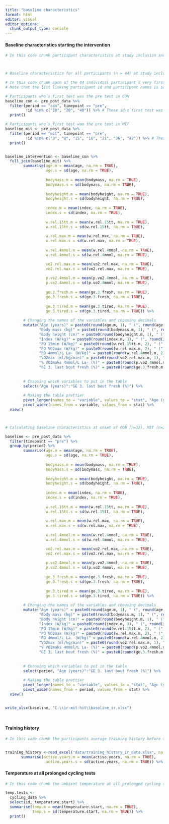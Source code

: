 ```yaml
---
title: "baseline characteristics"
format: html
editor: visual
editor_options: 
  chunk_output_type: console
---
```


#### Baseline characteristics starting the intervention

```r

# In this code chunk participant characteristics at study inclusion and onset of each training period is calculated



# Baseline characteristics for all participants (n = 44) at study inclusion

# In this code chunk each of the 44 individual participant´s very first test is selected, and then mean baseline characteristics of the participants are calculated. 
# Note that the list linking participant id and participant names is saved at a safe server according to the recommendations of the Norwegian Agency for Shared Services in Education and Research

# Participants who´s first test was the pre test in CON
baseline_con <- pre_post_data %>%
  filter(period == "con", timepoint == "pre", 
         !id %in% c("18", "20", "40")) %>% # These id-s´first test was in MIT
  print()

# Participants who´s first test was the pre test in MIT
baseline_mit <- pre_post_data %>% 
  filter(period == "mit", timepoint == "pre", 
         !id %in% c("3", "8", "15", "16", "21", "36", "42")) %>% # These id-s´first test was in CON
  print()


baseline_intervention <- baseline_con %>%
  full_join(baseline_mit) %>% 
        summarise(age.m = mean(age, na.rm = TRUE),
                  age.s = sd(age, na.rm = TRUE),
                  
                  bodymass.m = mean(bodymass, na.rm = TRUE),
                  bodymass.s = sd(bodymass, na.rm = TRUE),
                  
                  bodyheight.m = mean(bodyheight, na.rm = TRUE),
                  bodyheight.s = sd(bodyheight, na.rm = TRUE),
                  
                  index.m = mean(index, na.rm = TRUE),
                  index.s = sd(index, na.rm = TRUE),
                  
                  w.rel.15tt.m = mean(w.rel.15tt, na.rm = TRUE),
                  w.rel.15tt.s = sd(w.rel.15tt, na.rm = TRUE),
                  
                  w.rel.max.m = mean(w.rel.max, na.rm = TRUE),
                  w.rel.max.s = sd(w.rel.max, na.rm = TRUE),
                  
                  w.rel.4mmol.m = mean(w.rel.4mmol, na.rm = TRUE),
                  w.rel.4mmol.s = sd(w.rel.4mmol, na.rm = TRUE),

                  vo2.rel.max.m = mean(vo2.rel.max, na.rm = TRUE),
                  vo2.rel.max.s = sd(vo2.rel.max, na.rm = TRUE),
                  
                  p.vo2.4mmol.m = mean(p.vo2.4mmol, na.rm = TRUE),
                  p.vo2.4mmol.s = sd(p.vo2.4mmol, na.rm = TRUE),
                  
                  ge.3.fresh.m = mean(ge.3.fresh, na.rm = TRUE),
                  ge.3.fresh.s = sd(ge.3.fresh, na.rm = TRUE),
                  
                  ge.3.tired.m = mean(ge.3.tired, na.rm = TRUE),
                  ge.3.tired.s = sd(ge.3.tired, na.rm = TRUE)) %>% 
        
        # Changing the names of the variables and choosing decimals 
        mutate("Age (years)" = paste0(round(age.m, 1), " (", round(age.s, 1),")"),
               "Body mass (kg)" = paste0(round(bodymass.m, 1), " (", round(bodymass.s, 1),")"),
               "Body height (cm)" = paste0(round(bodyheight.m, 1), " (", round(bodyheight.s, 1),")"),
               "Index (W/kg)" = paste0(round(index.m, 3), " (", round(index.s, 3),")"),
               "PO 15min (W/kg)" = paste0(round(w.rel.15tt.m, 2), " (", round(w.rel.15tt.s, 2),")"),
               "PO VO2max (W/kg)" = paste0(round(w.rel.max.m, 2), " (", round(w.rel.max.s, 2),")"),
               "PO 4mmol/L La- (W/kg)" = paste0(round(w.rel.4mmol.m, 2), " (", round(w.rel.4mmol.s, 2),")"),
               "VO2max (ml/kg/min)" = paste0(round(vo2.rel.max.m, 1), " (", round(vo2.rel.max.s, 1),")"),
               "% VO2maks 4mmol/L La- (%)" = paste0(round(p.vo2.4mmol.m, 1), " (", round(p.vo2.4mmol.s, 1),")"),
               "GE 3. last bout fresh (%)" = paste0(round(ge.3.fresh.m, 1), " (", round(ge.3.fresh.s, 1),")")) %>% 
  
  
        # Choosing which variables to put in the table
        select("Age (years)":"GE 3. last bout fresh (%)") %>%
  
        # Making the table prettier
        pivot_longer(names_to = "variable", values_to = "stat", "Age (years)":"GE 3. last bout fresh (%)") %>%
        pivot_wider(names_from = variable, values_from = stat) %>%
  view()



# Calculating baseline characteristics at onset of CON (n=32), MIT (n=22), and HIT (n=22)

baseline <- pre_post_data %>%
  filter(timepoint == "pre") %>% 
  group_by(period) %>% 
        summarise(age.m = mean(age, na.rm = TRUE),
                  age.s = sd(age, na.rm = TRUE),
                  
                  bodymass.m = mean(bodymass, na.rm = TRUE),
                  bodymass.s = sd(bodymass, na.rm = TRUE),
                  
                  bodyheight.m = mean(bodyheight, na.rm = TRUE),
                  bodyheight.s = sd(bodyheight, na.rm = TRUE),
                  
                  index.m = mean(index, na.rm = TRUE),
                  index.s = sd(index, na.rm = TRUE),
                  
                  w.rel.15tt.m = mean(w.rel.15tt, na.rm = TRUE),
                  w.rel.15tt.s = sd(w.rel.15tt, na.rm = TRUE),
                  
                  w.rel.max.m = mean(w.rel.max, na.rm = TRUE),
                  w.rel.max.s = sd(w.rel.max, na.rm = TRUE),
                  
                  w.rel.4mmol.m = mean(w.rel.4mmol, na.rm = TRUE),
                  w.rel.4mmol.s = sd(w.rel.4mmol, na.rm = TRUE),

                  vo2.rel.max.m = mean(vo2.rel.max, na.rm = TRUE),
                  vo2.rel.max.s = sd(vo2.rel.max, na.rm = TRUE),
                  
                  p.vo2.4mmol.m = mean(p.vo2.4mmol, na.rm = TRUE),
                  p.vo2.4mmol.s = sd(p.vo2.4mmol, na.rm = TRUE),
                  
                  ge.3.fresh.m = mean(ge.3.fresh, na.rm = TRUE),
                  ge.3.fresh.s = sd(ge.3.fresh, na.rm = TRUE),
                  
                  ge.3.tired.m = mean(ge.3.tired, na.rm = TRUE),
                  ge.3.tired.s = sd(ge.3.tired, na.rm = TRUE)) %>% 
        
        # Changing the names of the variables and choosing decimals 
        mutate("Age (years)" = paste0(round(age.m, 1), " (", round(age.s, 1),")"),
               "Body mass (kg)" = paste0(round(bodymass.m, 1), " (", round(bodymass.s, 1),")"),
               "Body height (cm)" = paste0(round(bodyheight.m, 1), " (", round(bodyheight.s, 1),")"),
               "Index (W/kg)" = paste0(round(index.m, 3), " (", round(index.s, 3),")"),
               "PO 15min (W/kg)" = paste0(round(w.rel.15tt.m, 2), " (", round(w.rel.15tt.s, 2),")"),
               "PO VO2max (W/kg)" = paste0(round(w.rel.max.m, 2), " (", round(w.rel.max.s, 2),")"),
               "PO 4mmol/L La- (W/kg)" = paste0(round(w.rel.4mmol.m, 2), " (", round(w.rel.4mmol.s, 2),")"),
               "VO2max (ml/kg/min)" = paste0(round(vo2.rel.max.m, 1), " (", round(vo2.rel.max.s, 1),")"),
               "% VO2maks 4mmol/L La- (%)" = paste0(round(p.vo2.4mmol.m, 1), " (", round(p.vo2.4mmol.s, 1),")"),
               "GE 3. last bout fresh (%)" = paste0(round(ge.3.fresh.m, 1), " (", round(ge.3.fresh.s, 1),")")) %>% 
  
  
        # Choosing which variables to put in the table
        select(period, "Age (years)":"GE 3. last bout fresh (%)") %>%
  
        # Making the table prettier
        pivot_longer(names_to = "variable", values_to = "stat", "Age (years)":"GE 3. last bout fresh (%)") %>%
        pivot_wider(names_from = period, values_from = stat) %>%
  view()


write_xlsx(baseline, "C:\\ir-mit-hit\\baseline_ir.xlsx")




```


#### Training history

```r

# In this code chunk the participants average training history before the intervention is calculated


training_history <-read_excel("data/training_history_ir_data.xlsx", na = "na") %>% 
       summarise(active.years.m = mean(active.years, na.rm = TRUE),
                  active.years.s = sd(active.years, na.rm = TRUE)) %>% print()


```


#### Temperature at all prolonged cycling tests

```r

# In this code chunk the ambient temperature at all prolonged cycling tests is calculated

temp.tests <-
  cycling_data %>%
  select(id, temperature.start) %>% 
  summarise(temp.m = mean(temperature.start, na.rm = TRUE),
            temp.s = sd(temperature.start, na.rm = TRUE)) %>% 
  print()

```


